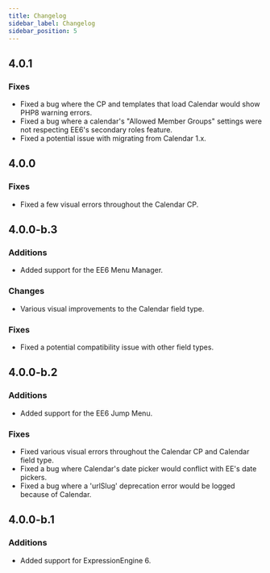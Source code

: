 ```yaml
---
title: Changelog
sidebar_label: Changelog
sidebar_position: 5
---
```



## 4.0.1<TitleDate date="2022-03-18" />

### Fixes

- Fixed a bug where the CP and templates that load Calendar would show PHP8 warning errors.
- Fixed a bug where a calendar's "Allowed Member Groups" settings were not respecting EE6's secondary roles feature.
- Fixed a potential issue with migrating from Calendar 1.x.

## 4.0.0<TitleDate date="2021-05-27" />

### Fixes

- Fixed a few visual errors throughout the Calendar CP.

## 4.0.0-b.3<TitleDate date="2021-05-10" />

### Additions

- Added support for the EE6 Menu Manager.

### Changes

- Various visual improvements to the Calendar field type.

### Fixes

- Fixed a potential compatibility issue with other field types.

## 4.0.0-b.2<TitleDate date="2021-05-04" />

### Additions

- Added support for the EE6 Jump Menu.

### Fixes

- Fixed various visual errors throughout the Calendar CP and Calendar field type.
- Fixed a bug where Calendar's date picker would conflict with EE's date pickers.
- Fixed a bug where a 'urlSlug' deprecation error would be logged because of Calendar.

## 4.0.0-b.1<TitleDate date="2020-12-24" />

### Additions

- Added support for ExpressionEngine 6.
